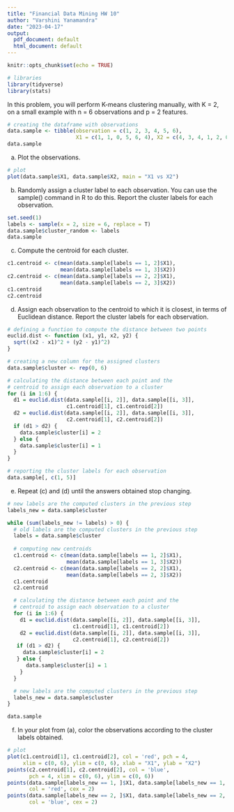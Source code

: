 ```yaml
---
title: "Financial Data Mining HW 10"
author: "Varshini Yanamandra"
date: "2023-04-17"
output:
  pdf_document: default
  html_document: default
---
```


```r
knitr::opts_chunk$set(echo = TRUE)
```

```r
# libraries
library(tidyverse)
library(stats)
```

In this problem, you will perform K-means clustering manually, with K = 2, on a small example with n = 6 observations and p = 2 features.

```r
# creating the dataframe with observations
data.sample <- tibble(observation = c(1, 2, 3, 4, 5, 6), 
                      X1 = c(1, 1, 0, 5, 6, 4), X2 = c(4, 3, 4, 1, 2, 0))
data.sample
```

(a) Plot the observations.

```r
# plot
plot(data.sample$X1, data.sample$X2, main = "X1 vs X2")
```

(b) Randomly assign a cluster label to each observation. You can use the sample() command in R to do this. Report the cluster labels for each observation.

```r
set.seed(1)
labels <- sample(x = 2, size = 6, replace = T)
data.sample$cluster_random <- labels
data.sample
```

(c) Compute the centroid for each cluster.

```r
c1.centroid <- c(mean(data.sample[labels == 1, 2]$X1), 
                 mean(data.sample[labels == 1, 3]$X2))
c2.centroid <- c(mean(data.sample[labels == 2, 2]$X1), 
                 mean(data.sample[labels == 2, 3]$X2))
c1.centroid
c2.centroid
```

(d) Assign each observation to the centroid to which it is closest, in terms of Euclidean distance. Report the cluster labels for each observation.

```r
# defining a function to compute the distance between two points
euclid.dist <- function (x1, y1, x2, y2) {
  sqrt((x2 - x1)^2 + (y2 - y1)^2)
}

# creating a new column for the assigned clusters
data.sample$cluster <- rep(0, 6)

# calculating the distance between each point and the 
# centroid to assign each observation to a cluster
for (i in 1:6) {
  d1 = euclid.dist(data.sample[[i, 2]], data.sample[[i, 3]], 
                   c1.centroid[1], c1.centroid[2])
  d2 = euclid.dist(data.sample[[i, 2]], data.sample[[i, 3]], 
                   c2.centroid[1], c2.centroid[2])
  if (d1 > d2) {
    data.sample$cluster[i] = 2
  } else {
    data.sample$cluster[i] = 1
  }
}

# reporting the cluster labels for each observation
data.sample[, c(1, 5)]
```

(e) Repeat (c) and (d) until the answers obtained stop changing.

```r
# new labels are the computed clusters in the previous step
labels_new = data.sample$cluster

while (sum(labels_new != labels) > 0) {
  # old labels are the computed clusters in the previous step
  labels = data.sample$cluster
  
  # computing new centroids
  c1.centroid <- c(mean(data.sample[labels == 1, 2]$X1), 
                   mean(data.sample[labels == 1, 3]$X2))
  c2.centroid <- c(mean(data.sample[labels == 2, 2]$X1), 
                   mean(data.sample[labels == 2, 3]$X2))
  c1.centroid
  c2.centroid

  # calculating the distance between each point and the 
  # centroid to assign each observation to a cluster
  for (i in 1:6) {
    d1 = euclid.dist(data.sample[[i, 2]], data.sample[[i, 3]], 
                     c1.centroid[1], c1.centroid[2])
    d2 = euclid.dist(data.sample[[i, 2]], data.sample[[i, 3]], 
                     c2.centroid[1], c2.centroid[2])
   if (d1 > d2) {
     data.sample$cluster[i] = 2
   } else {
      data.sample$cluster[i] = 1
    }
  }

  # new labels are the computed clusters in the previous step
  labels_new = data.sample$cluster
}

data.sample
```

(f) In your plot from (a), color the observations according to the cluster labels obtained.

```r
# plot
plot(c1.centroid[1], c1.centroid[2], col = 'red', pch = 4, 
     xlim = c(0, 6), ylim = c(0, 6), xlab = "X1", ylab = "X2")
points(c2.centroid[1], c2.centroid[2], col = 'blue', 
       pch = 4, xlim = c(0, 6), ylim = c(0, 6))
points(data.sample[labels_new == 1, ]$X1, data.sample[labels_new == 1, ]$X2, 
       col = 'red', cex = 2)
points(data.sample[labels_new == 2, ]$X1, data.sample[labels_new == 2, ]$X2, 
       col = 'blue', cex = 2)
```

